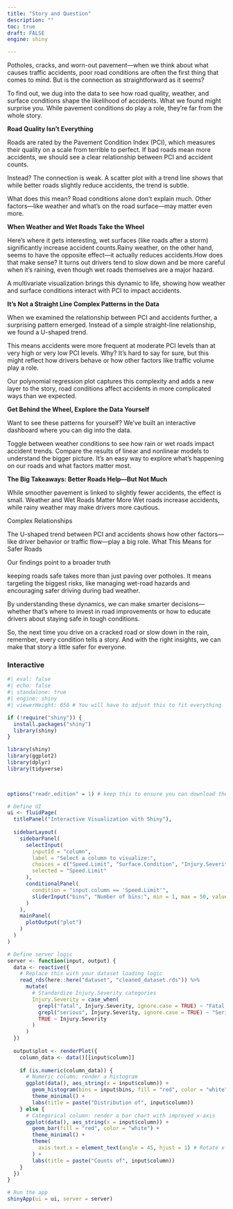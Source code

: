 ```yaml
---
title: "Story and Question"
description: ""
toc: true
draft: FALSE
engine: shiny 

---
```


Potholes, cracks, and worn-out pavement—when we think about what causes traffic accidents, poor road conditions are often the first thing that comes to mind. But is the connection as straightforward as it seems?

To find out, we dug into the data to see how road quality, weather, and surface conditions shape the likelihood of accidents. What we found might surprise you. While pavement conditions do play a role, they’re far from the whole story.

**Road Quality Isn’t Everything**

Roads are rated by the Pavement Condition Index (PCI), which measures their quality on a scale from terrible to perfect. If bad roads mean more accidents, we should see a clear relationship between PCI and accident counts.

Instead? The connection is weak. A scatter plot with a trend line shows that while better roads slightly reduce accidents, the trend is subtle.

What does this mean? Road conditions alone don’t explain much. Other factors—like weather and what’s on the road surface—may matter even more.

**When Weather and Wet Roads Take the Wheel**

Here’s where it gets interesting, wet surfaces (like roads after a storm) significantly increase accident counts.Rainy weather, on the other hand, seems to have the opposite effect—it actually reduces accidents.How does that make sense? It turns out drivers tend to slow down and be more careful when it’s raining, even though wet roads themselves are a major hazard.

A multivariate visualization brings this dynamic to life, showing how weather and surface conditions interact with PCI to impact accidents.

**It’s Not a Straight Line Complex Patterns in the Data**

When we examined the relationship between PCI and accidents further, a surprising pattern emerged. Instead of a simple straight-line relationship, we found a U-shaped trend.

This means accidents were more frequent at moderate PCI levels than at very high or very low PCI levels. Why? It’s hard to say for sure, but this might reflect how drivers behave or how other factors like traffic volume play a role.

Our polynomial regression plot captures this complexity and adds a new layer to the story, road conditions affect accidents in more complicated ways than we expected.

**Get Behind the Wheel, Explore the Data Yourself**

Want to see these patterns for yourself? We’ve built an interactive dashboard where you can dig into the data.

Toggle between weather conditions to see how rain or wet roads impact accident trends.
Compare the results of linear and nonlinear models to understand the bigger picture.
It’s an easy way to explore what’s happening on our roads and what factors matter most.

**The Big Takeaways: Better Roads Help—But Not Much**

While smoother pavement is linked to slightly fewer accidents, the effect is small. Weather and Wet Roads Matter More
Wet roads increase accidents, while rainy weather may make drivers more cautious.

Complex Relationships

The U-shaped trend between PCI and accidents shows how other factors—like driver behavior or traffic flow—play a big role.
What This Means for Safer Roads

Our findings point to a broader truth

keeping roads safe takes more than just paving over potholes. It means targeting the biggest risks, like managing wet-road hazards and encouraging safer driving during bad weather.

By understanding these dynamics, we can make smarter decisions—whether that’s where to invest in road improvements or how to educate drivers about staying safe in tough conditions.

So, the next time you drive on a cracked road or slow down in the rain, remember, every condition tells a story. And with the right insights, we can make that story a little safer for everyone.

### Interactive

```r

#| eval: false
#| echo: false
#| standalone: true
#| engine: shiny 
#| viewerHeight: 650 # You will have to adjust this to fit everything

if (!require("shiny")) {
  install.packages("shiny")
  library(shiny)
}

library(shiny)
library(ggplot2)
library(dplyr)
library(tidyverse)

 

options("readr.edition" = 1) # keep this to ensure you can download the data

# Define UI
ui <- fluidPage(
  titlePanel("Interactive Visualization with Shiny"),
  
  sidebarLayout(
    sidebarPanel(
      selectInput(
        inputId = "column",
        label = "Select a column to visualize:",
        choices = c("Speed.Limit", "Surface.Condition", "Injury.Severity"),
        selected = "Speed.Limit"
      ),
      conditionalPanel(
        condition = "input.column == 'Speed.Limit'",
        sliderInput("bins", "Number of bins:", min = 1, max = 50, value = 30)
      )
    ),
    mainPanel(
      plotOutput("plot")
    )
  )
)

# Define server logic
server <- function(input, output) {
  data <- reactive({
    # Replace this with your dataset loading logic
    read_rds(here::here("dataset", "cleaned_dataset.rds")) %>%
      mutate(
        # Standardize Injury.Severity categories
        Injury.Severity = case_when(
          grepl("fatal", Injury.Severity, ignore.case = TRUE) ~ "Fatal Injury",
          grepl("serious", Injury.Severity, ignore.case = TRUE) ~ "Serious Injury",
          TRUE ~ Injury.Severity
        )
      )
  })
  
  output$plot <- renderPlot({
    column_data <- data()[[input$column]]
    
    if (is.numeric(column_data)) {
      # Numeric column: render a histogram
      ggplot(data(), aes_string(x = input$column)) +
        geom_histogram(bins = input$bins, fill = "red", color = "white") +
        theme_minimal() +
        labs(title = paste("Distribution of", input$column))
    } else {
      # Categorical column: render a bar chart with improved x-axis
      ggplot(data(), aes_string(x = input$column)) +
        geom_bar(fill = "red", color = "white") +
        theme_minimal() +
        theme(
          axis.text.x = element_text(angle = 45, hjust = 1) # Rotate x-axis labels
        ) +
        labs(title = paste("Counts of", input$column))
    }
  })
}

# Run the app
shinyApp(ui = ui, server = server)

```